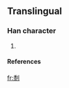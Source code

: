 ==Translingual==

===Han character===
{{Han char|rn=|rad=刀|as=12|sn=14|four=|canj=竹水中弓 (HELN)}}

# {{defn|Han}}

====References====
{{Han ref|kx=0143.381|dkj=|dj=|hdz=|uh=34FF|ud=13567|bh=|bd=}}



[[fr:㓿]]